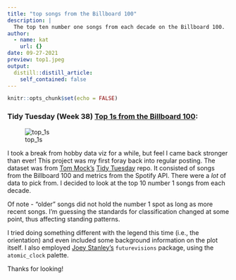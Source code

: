 ```yaml
---
title: "top songs from the Billboard 100"
description: |
  The top ten number one songs from each decade on the Billboard 100.
author:
  - name: kat
    url: {}
date: 09-27-2021
preview: top1.jpeg
output:
  distill::distill_article:
    self_contained: false
---
```



```r
knitr::opts_chunk$set(echo = FALSE)
```

### Tidy Tuesday (Week 38) [Top 1s from the Billboard 100](https://github.com/katchia/side-projects/tree/main/billboard100):
![top_1s](https://github.com/katchia/side-projects/blob/main/billboard100/top1.jpeg?raw=true)


I took a break from hobby data viz for a while, but feel I came back stronger than ever! This project was my first foray back into regular posting. The dataset was from [Tom Mock's](https://twitter.com/thomas_mock) [Tidy Tuesday](https://github.com/rfordatascience/tidytuesday) repo. It consisted of songs from the Billboard 100 and metrics from the Spotify API. There were a _lot_ of data to pick from. I decided to look at the top 10 number 1 songs from each decade.

Of note - "older" songs did not hold the number 1 spot as long as more recent songs. I'm guessing the standards for classification changed at some point, thus affecting standing patterns. 

I tried doing something different with the legend this time (i.e., the orientation) and even included some background information on the plot itself. I also employed [Joey Stanley's](https://joeystanley.com/blog/futurevisions-my-first-r-package) `futurevisions` package, using the `atomic_clock` palette.

Thanks for looking!